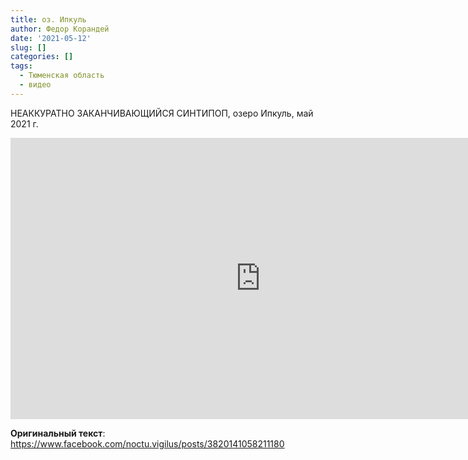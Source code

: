 ```yaml
---
title: оз. Ипкуль
author: Федор Корандей
date: '2021-05-12'
slug: []
categories: []
tags:
  - Тюменская область
  - видео
---
```


НЕАККУРАТНО ЗАКАНЧИВАЮЩИЙСЯ  СИНТИПОП, озеро Ипкуль, май 2021 г.

<iframe src="https://www.facebook.com/plugins/video.php?height=314&href=https%3A%2F%2Fwww.facebook.com%2Fnoctu.vigilus%2Fvideos%2F803123503560450%2F&show_text=false&width=560&t=0" width="800" height="450" style="border:none;overflow:hidden" scrolling="no" frameborder="0" allowfullscreen="true" allow="autoplay; clipboard-write; encrypted-media; picture-in-picture; web-share" allowFullScreen="true"></iframe>

**Оригинальный текст**:  
<https://www.facebook.com/noctu.vigilus/posts/3820141058211180>{target="_blank"}
